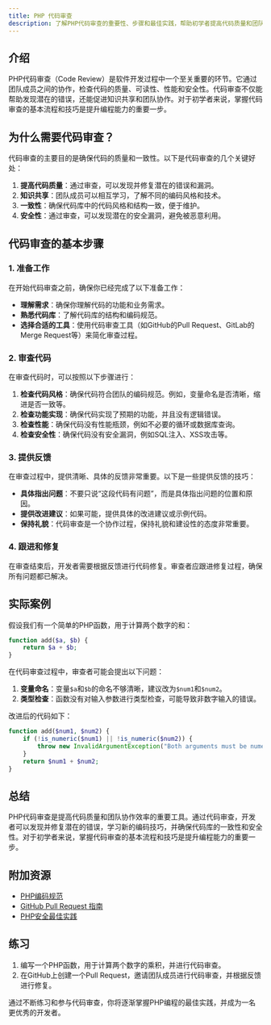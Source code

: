 ```yaml
---
title: PHP 代码审查
description: 了解PHP代码审查的重要性、步骤和最佳实践，帮助初学者提高代码质量和团队协作效率。
---
```


## 介绍

PHP代码审查（Code Review）是软件开发过程中一个至关重要的环节。它通过团队成员之间的协作，检查代码的质量、可读性、性能和安全性。代码审查不仅能帮助发现潜在的错误，还能促进知识共享和团队协作。对于初学者来说，掌握代码审查的基本流程和技巧是提升编程能力的重要一步。

## 为什么需要代码审查？

代码审查的主要目的是确保代码的质量和一致性。以下是代码审查的几个关键好处：

1. **提高代码质量**：通过审查，可以发现并修复潜在的错误和漏洞。
2. **知识共享**：团队成员可以相互学习，了解不同的编码风格和技术。
3. **一致性**：确保代码库中的代码风格和结构一致，便于维护。
4. **安全性**：通过审查，可以发现潜在的安全漏洞，避免被恶意利用。

## 代码审查的基本步骤

### 1. 准备工作

在开始代码审查之前，确保你已经完成了以下准备工作：

- **理解需求**：确保你理解代码的功能和业务需求。
- **熟悉代码库**：了解代码库的结构和编码规范。
- **选择合适的工具**：使用代码审查工具（如GitHub的Pull Request、GitLab的Merge Request等）来简化审查过程。

### 2. 审查代码

在审查代码时，可以按照以下步骤进行：

1. **检查代码风格**：确保代码符合团队的编码规范。例如，变量命名是否清晰，缩进是否一致等。
2. **检查功能实现**：确保代码实现了预期的功能，并且没有逻辑错误。
3. **检查性能**：确保代码没有性能瓶颈，例如不必要的循环或数据库查询。
4. **检查安全性**：确保代码没有安全漏洞，例如SQL注入、XSS攻击等。

### 3. 提供反馈

在审查过程中，提供清晰、具体的反馈非常重要。以下是一些提供反馈的技巧：

- **具体指出问题**：不要只说“这段代码有问题”，而是具体指出问题的位置和原因。
- **提供改进建议**：如果可能，提供具体的改进建议或示例代码。
- **保持礼貌**：代码审查是一个协作过程，保持礼貌和建设性的态度非常重要。

### 4. 跟进和修复

在审查结束后，开发者需要根据反馈进行代码修复。审查者应跟进修复过程，确保所有问题都已解决。

## 实际案例

假设我们有一个简单的PHP函数，用于计算两个数字的和：

```php
function add($a, $b) {
    return $a + $b;
}
```

在代码审查过程中，审查者可能会提出以下问题：

1. **变量命名**：变量`$a`和`$b`的命名不够清晰，建议改为`$num1`和`$num2`。
2. **类型检查**：函数没有对输入参数进行类型检查，可能导致非数字输入的错误。

改进后的代码如下：

```php
function add($num1, $num2) {
    if (!is_numeric($num1) || !is_numeric($num2)) {
        throw new InvalidArgumentException("Both arguments must be numeric.");
    }
    return $num1 + $num2;
}
```

## 总结

PHP代码审查是提高代码质量和团队协作效率的重要工具。通过代码审查，开发者可以发现并修复潜在的错误，学习新的编码技巧，并确保代码库的一致性和安全性。对于初学者来说，掌握代码审查的基本流程和技巧是提升编程能力的重要一步。

## 附加资源

- [PHP编码规范](https://www.php-fig.org/psr/psr-12/)
- [GitHub Pull Request 指南](https://docs.github.com/en/pull-requests/collaborating-with-pull-requests/reviewing-changes-in-pull-requests/about-pull-request-reviews)
- [PHP安全最佳实践](https://phpbestpractices.org/)

## 练习

1. 编写一个PHP函数，用于计算两个数字的乘积，并进行代码审查。
2. 在GitHub上创建一个Pull Request，邀请团队成员进行代码审查，并根据反馈进行修复。

通过不断练习和参与代码审查，你将逐渐掌握PHP编程的最佳实践，并成为一名更优秀的开发者。